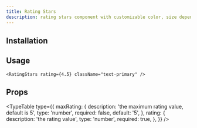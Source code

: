```yaml
---
title: Rating Stars
description: rating stars component with customizable color, size depending on average rating.
---
```


<ComponentPreview name="rating-stars-demo" />

## Installation

<ComponentInstallation name="rating-stars" />

## Usage

```tsx
<RatingStars rating={4.5} className="text-primary" />
```

## Props

<TypeTable
  type={{
    maxRating: {
      description: 'the maximum rating value, default is 5',
      type: 'number',
      required: false,
      default: '5',
    },
    rating: {
      description: 'the rating value',
      type: 'number',
      required: true,
    },
  }}
/>
